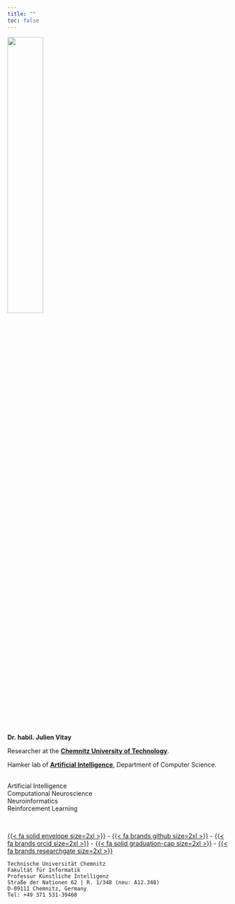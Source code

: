 ```yaml
---
title: ""
toc: false
---
```


![](img/trombine.jpg){width=40% fig-align="center"}

::: {.center .title-line}
**Dr. habil. Julien Vitay**
:::

:::{.center}
Researcher at the [**Chemnitz University of Technology**](http://www.tu-chemnitz.de/).

Hamker lab of [**Artificial Intelligence**](http://www.tu-chemnitz.de/informatik/KI/), Department of Computer Science.
:::


<br>
<div class="container">
  <div class="cell cell-1">Artificial Intelligence</div>
  <div class="cell cell-2">Computational Neuroscience</div>
  <div class="cell cell-3">Neuroinformatics</div>
  <div class="cell cell-4">Reinforcement Learning</div>
</div>
<br>


:::{.center}
[ {{< fa solid envelope size=2xl >}} ](mailto:julien.vitay@informatik.tu-chemnitz.de) - 
[ {{< fa brands github size=2xl >}} ](https://github.com/vitay) - 
[ {{< fa brands orcid size=2xl >}} ](https://orcid.org/0000-0001-5229-2349) - 
[ {{< fa solid graduation-cap size=2xl >}} ](https://scholar.google.com/citations?user=1t5zJncAAAAJ)
 - 
[ {{< fa brands researchgate size=2xl >}} ](https://www.researchgate.net/profile/Julien-Vitay)


```
Technische Universität Chemnitz
Fakultät für Informatik 
Professur Künstliche Intelligenz 
Straße der Nationen 62 | R. 1/348 (neu: A12.348) 
D-09111 Chemnitz, Germany
Tel: +49 371 531-39468
```
:::